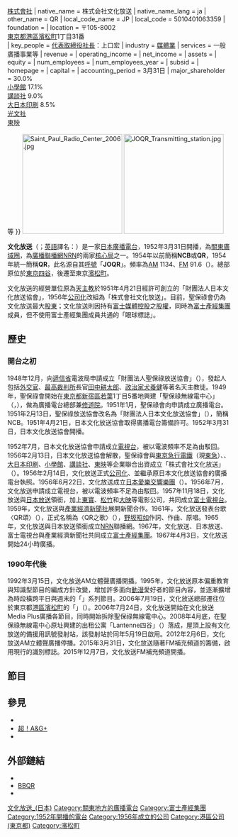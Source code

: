 {{Translating|||time=2020-11-15T09:11:05+00:00}}
{{廣播電台
| 電臺名稱         = 文化放送
| 電臺圖片檔案     = Joqr logo.svg
| 電臺圖片尺寸     = 200px
| 電臺圖片名稱     =
| 通称             = 
| 缩写             = QR
| 所屬國家         = {{JPN}}
| 總部所在         = {{JPN}}[[東京|東京]][[濱松町|濱松町]]
| 播放地區         = [[關東廣域圏|關東廣域圏]]（[[東京都|東京都]]、[[茨城縣|茨城縣]]、[[栃木縣|栃木縣]]、[[群馬縣|群馬縣]]、[[埼玉縣|埼玉縣]]、[[千葉縣|千葉縣]]、[[神奈川縣|神奈川縣]]）
| 開播日期         = 1952年3月31日
| 停播日期         = 
| 类型             = [[調幅廣播|AM廣播]]、[[調頻廣播|FM]]{{link-ja|FM補充轉播站|FM補完中継局|補充轉播}}
| 隶属             = [[全國廣播網|NRN]]
| 擁有者           = 株式會社文化放送
| 持股者           = 
| 台长             = 
| 無線廣播收聽地區01 = [[關東地方|關東地方]]
| 無線廣播頻道數01 = AM 1134kHz
| 無線廣播頻道數02 = FM 91.6MHz
}}
{{Infobox company
| name               = 株式會社文化放送
| name_en            = Nippon Cultural Broadcasting Inc.
| logo               = <!--上方表格已有，此處省略-->
| logo_size          = 
| logo_caption       = 
| image              = JOQR Media Plus 20060525.jpg
| image_size         = 250px
| image_caption      = 文化放送總部與播音室所在的{{link-ja|文化放送Media Plus|文化放送メディアプラス}}（{{lang|ja|文化放送メディアプラス}}）大樓
| type               = [[非上市公司|非上市公司]]{{\}}[[株式會社|株式會社]]
| native_name        = 株式会社文化放送
| native_name_lang   = ja
| other_name         = QR
| local_code_name    = JP
| local_code         = 5010401063359
| foundation         = {{Start date and age|df=yes|1956|02|13}}
| location           = {{JPN}} 〒105-8002<br />[[東京都|東京都]][[港區_(東京都)|港區]][[濱松町|濱松町]]1丁目31番<br />{{link-ja|文化放送Media Plus|文化放送メディアプラス}}
| key_people         = [[代表董事|代表取締役]][[社長|社長]]：上口宏
| industry           = [[大眾媒體|媒體業]]
| services           = 一般廣播事業等
| revenue            = 
| operating_income   = 
| net_income         = 
| assets             = 
| equity             = 
| num_employees      = 
| num_employees_year = 
| subsid             = 
| homepage           = {{URL|https://www.joqr.co.jp/}}
| capital            = 
| accounting_period  = 3月31日
| major_shareholder  = {{link-en|聖保祿會|Society of Saint Paul}} 30.0%<br />[[小學館|小學館]] 17.1%<br />[[講談社|講談社]] 9.0%<br />[[大日本印刷|大日本印刷]] 8.5%<br />[[光文社|光文社]]<br />[[東映|東映]]<br />{{link-ja|家之光協會|家の光協会}}<br />等
}}
[[File:Saint_Paul_Radio_Center_2006.jpg|225px]]
[[File:JOQR_Transmitting_station.jpg|225px]]

'''文化放送'''（{{jpn|j=文化放送|hg=ぶんかほうそう|rm=Bunka hōsō}}；[[英語|英語]]譯名：{{lang|en|Nippon Cultural Broadcasting, Inc.}}）是一家[[日本|日本]][[廣播電台|廣播電台]]，1952年3月31日開播，{{link-ja|放送對象地域|放送対象地域|廣播範圍}}為[[關東廣域圈|關東廣域圈]]，為[[廣播聯播網|廣播聯播網]][[全國廣播網|NRN]]的兩家[[核心局|核心局]]之一。1954年以前簡稱'''NCB'''或'''QR'''，1954年統一簡稱'''QR'''，此名源自其[[呼號|呼號]]「'''JOQR'''」。頻率為[[調幅廣播|AM]] 1134、[[調頻廣播|FM]] 91.6（{{link-ja|FM補充轉播站|FM補完中継局|補充頻道}}）。總部原位於[[東京|東京]][[四谷|四谷]]，後遷至東京[[濱松町|濱松町]]。

文化放送的經營單位原為[[天主教|天主教]]{{link-en|聖保祿會|Society of Saint Paul}}於1951年4月21日經{{link-ja|電波監理委員會|電波監理委員会}}許可創立的「財團法人日本文化放送協會」，1956年[[公司化|公司化]]改組為「株式會社文化放送」。目前，聖保祿會仍為文化放送最大[[股東|股東]]；文化放送則因持有[[富士媒體控股|富士媒體控股]]之[[股權|股權]]，同時為[[富士產經集團|富士產經集團]]成員，但不使用富士產經集團成員共通的「眼球標誌」。

== 歷史 ==
===開台之初===
1948年12月，{{link-en|聖保祿會|Society of Saint Paul}}向[[遞信省_(日本)|遞信省]]電波局申請成立「財團法人聖保祿放送協會」（{{lang|ja|財團法人 セントポール放送協會}}），發起人包括[[外交官|外交官]]{{link-ja|澤田節藏|沢田節蔵}}、[[最高裁判所|最高裁判所]]長官[[田中耕太郎|田中耕太郎]]、[[政治家|政治家]][[犬養健|犬養健]]等著名天主教徒。1949年，聖保祿會開始在[[東京都|東京都]][[新宿區|新宿區]][[若葉_(新宿區)|若葉]]1丁目5番地興建「聖保祿無線電中心」（{{lang|ja|セントポール・ラジオ・センター}}，{{lang|en|''Saint Paul Radio Center''}}），做為廣播電台總部兼[[修道院|修道院]]。1951年1月，聖保祿會向{{link-ja|電波監理委員會|電波監理委員会}}申請成立廣播電台。1951年2月13日，聖保祿放送協會改名為「財團法人日本文化放送協會」（{{lang|ja|財団法人 日本文化放送協会}}），簡稱NCB。1951年4月21日，日本文化放送協會取得廣播電台籌備許可。1952年3月31日，日本文化放送協會開播。

1952年7月，日本文化放送協會申請成立[[電視台|電視台]]，被以電波頻率不足為由駁回。1956年2月13日，日本文化放送協會解散，聖保祿會與[[東京急行電鐵|東京急行電鐵]]（現[[東急|東急]]）、{{link-ja|旺文社|旺文社}}、[[大日本印刷|大日本印刷]]、[[小學館|小學館]]、[[講談社|講談社]]、[[東映|東映]]等企業聯合出資成立「株式會社文化放送」（{{lang|ja|株式会社 文化放送}}）。1956年2月14日，文化放送正式[[公司化|公司化]]、並繼承原日本文化放送協會的廣播電台執照。1956年6月22日，文化放送成立[[日本愛樂交響樂團|日本愛樂交響樂團]]（{{lang|ja|日本フィルハーモニー交響楽団}}）。1956年7月，文化放送申請成立電視台，被以電波頻率不足為由駁回。1957年11月18日，文化放送與[[日本放送|日本放送]]領銜，加上[[東寶|東寶]]、[[松竹|松竹]]和[[大映|大映]]等電影公司，共同成立[[富士電視台|富士電視台]]。1959年，文化放送與[[產業經濟新聞社|產業經濟新聞社]]展開新聞合作。1961年，文化放送發表台歌〈QR頌〉（{{lang|ja|QRソング}}），正式名稱為〈QR之歌〉（{{lang|ja|QRの歌}}），[[野坂昭如|野坂昭如]]作詞、{{link-ja|今泉隆雄|いずみたく}}作曲、{{link-ja|The Peanuts|ザ・ピーナッツ}}原唱。1965年，文化放送與日本放送領銜成立[[全國廣播網|NRN]]聯播網。1967年，文化放送、日本放送、富士電視台與產業經濟新聞社共同成立[[富士產經集團|富士產經集團]]。1967年4月3日，文化放送開始24小時廣播。

===1990年代後===
1992年3月15日，文化放送AM立體聲廣播開播。1995年，文化放送原本偏重教育與知識型節目的編成方針改變，增加許多面向[[動漫|動漫]]愛好者的節目內容，並逐漸擴增為時段橫跨平日與週末的「{{link-ja|文化放送A&G Zone|文化放送A&Gゾーン|A&G Zone}}」系列節目。2006年7月19日，文化放送總部遷往位於東京都[[港區_(東京都)|港區]][[濱松町|濱松町]]的「{{link-ja|文化放送Media Plus|文化放送メディアプラス}}」（{{lang|ja|文化放送メディアプラス}}）。2006年7月24日，文化放送開始在文化放送Media Plus廣播各節目，同時開始拆除聖保祿無線電中心。2008年4月底，在聖保祿無線電中心原址興建的出租公寓「Lantenne四谷」（{{lang|ja|ランテンヌ四谷}}）落成，屋頂上設有文化放送的備援用訊號發射站，該發射站於同年5月19日啟用。2012年2月6日，文化放送AM立體聲廣播停播。2015年3月31日，文化放送隨著FM補充頻道的籌備，啟用現行的識別標誌。2015年12月7日，文化放送FM補充頻道開播。

== 節目 ==
{{main|{{link-ja|文化放送節目列表|文化放送番組一覧}}}}

== 參見 ==
* {{link-ja|文化放送A&G Zone|文化放送A&Gゾーン}}
* [[超！A&G+|超！A&G+]]
* {{link-ja|文化放送ASMR特番|文化放送ASMR特番}}

== 外部鏈結 ==
{{commonscat|Nippon Cultural Broadcasting}}
* {{official website}}
* [http://www.joqr.co.jp/bbqr/index.html BBQR] {{Wayback|url=http://www.joqr.co.jp/bbqr/index.html |date=20080512085519 }}
* {{twitter|joqrpr|文化放送廣報}}

{{Radio-Kanto}}
{{NRN}}
{{民間放送教育協會}}
{{富士產經集團}}

{{DEFAULTSORT:Bunka Housou}}
[[Category:文化放送_(日本)|]]
[[Category:關東地方的廣播電台|Category:關東地方的廣播電台]]
[[Category:富士產經集團|Category:富士產經集團]]
[[Category:1952年開播的電台|Category:1952年開播的電台]]
[[Category:1956年成立的公司|Category:1956年成立的公司]]
[[Category:港區公司_(東京都)|Category:港區公司 (東京都)]]
[[Category:濱松町|Category:濱松町]]